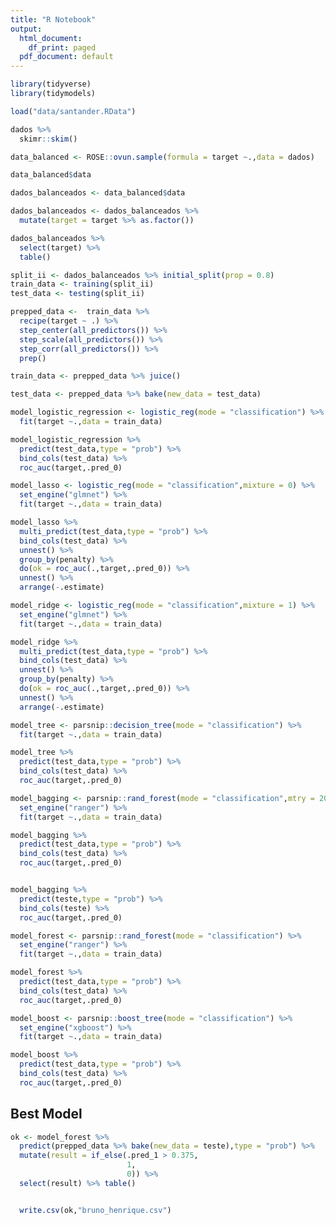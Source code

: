 ```yaml
---
title: "R Notebook"
output:
  html_document:
    df_print: paged
  pdf_document: default
---
```


```r
library(tidyverse)
library(tidymodels)
```

```r
load("data/santander.RData")
```


```r
dados %>% 
  skimr::skim()
```

```r
data_balanced <- ROSE::ovun.sample(formula = target ~.,data = dados) 
```

```r
data_balanced$data
```

```r
dados_balanceados <- data_balanced$data
```

```r
dados_balanceados <- dados_balanceados %>% 
  mutate(target = target %>% as.factor())
```

```r
dados_balanceados %>% 
  select(target) %>% 
  table()
```
```r
split_ii <- dados_balanceados %>% initial_split(prop = 0.8)
train_data <- training(split_ii)
test_data <- testing(split_ii)

prepped_data <-  train_data %>% 
  recipe(target ~ .) %>% 
  step_center(all_predictors()) %>% 
  step_scale(all_predictors()) %>%
  step_corr(all_predictors()) %>% 
  prep()

train_data <- prepped_data %>% juice()

test_data <- prepped_data %>% bake(new_data = test_data)
```

```r
model_logistic_regression <- logistic_reg(mode = "classification") %>% 
  fit(target ~.,data = train_data)

model_logistic_regression %>% 
  predict(test_data,type = "prob") %>% 
  bind_cols(test_data) %>% 
  roc_auc(target,.pred_0)
```


```r
model_lasso <- logistic_reg(mode = "classification",mixture = 0) %>%
  set_engine("glmnet") %>% 
  fit(target ~.,data = train_data)

model_lasso %>% 
  multi_predict(test_data,type = "prob") %>% 
  bind_cols(test_data) %>% 
  unnest() %>% 
  group_by(penalty) %>% 
  do(ok = roc_auc(.,target,.pred_0)) %>% 
  unnest() %>% 
  arrange(-.estimate)
```


```r
model_ridge <- logistic_reg(mode = "classification",mixture = 1) %>%
  set_engine("glmnet") %>% 
  fit(target ~.,data = train_data)

model_ridge %>% 
  multi_predict(test_data,type = "prob") %>% 
  bind_cols(test_data) %>% 
  unnest() %>% 
  group_by(penalty) %>% 
  do(ok = roc_auc(.,target,.pred_0)) %>% 
  unnest() %>% 
  arrange(-.estimate)
```

```r
model_tree <- parsnip::decision_tree(mode = "classification") %>% 
  fit(target ~.,data = train_data)

model_tree %>% 
  predict(test_data,type = "prob") %>% 
  bind_cols(test_data) %>% 
  roc_auc(target,.pred_0)
```

```r
model_bagging <- parsnip::rand_forest(mode = "classification",mtry = 200) %>%
  set_engine("ranger") %>% 
  fit(target ~.,data = train_data)

model_bagging %>% 
  predict(test_data,type = "prob") %>% 
  bind_cols(test_data) %>% 
  roc_auc(target,.pred_0)


model_bagging %>% 
  predict(teste,type = "prob") %>% 
  bind_cols(teste) %>% 
  roc_auc(target,.pred_0)
```

```r
model_forest <- parsnip::rand_forest(mode = "classification") %>%
  set_engine("ranger") %>% 
  fit(target ~.,data = train_data)

model_forest %>% 
  predict(test_data,type = "prob") %>% 
  bind_cols(test_data) %>% 
  roc_auc(target,.pred_0)
```



```r
model_boost <- parsnip::boost_tree(mode = "classification") %>%
  set_engine("xgboost") %>% 
  fit(target ~.,data = train_data)

model_boost %>% 
  predict(test_data,type = "prob") %>% 
  bind_cols(test_data) %>% 
  roc_auc(target,.pred_0)
```

## Best Model

```r
ok <- model_forest %>% 
  predict(prepped_data %>% bake(new_data = teste),type = "prob") %>%
  mutate(result = if_else(.pred_1 > 0.375,
                          1,
                          0)) %>% 
  select(result) %>% table()


  write.csv(ok,"bruno_henrique.csv")
```

